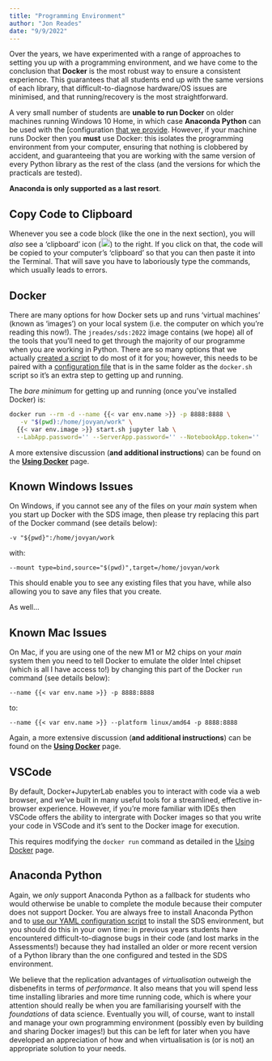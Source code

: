 ```yaml
---
title: "Programming Environment"
author: "Jon Reades"
date: "9/9/2022"
---
```


Over the years, we have experimented with a range of approaches to setting you up with a programming environment, and we have come to the conclusion that **Docker** is the most robust way to ensure a consistent experience. This guarantees that all students end up with the same versions of each library, that difficult-to-diagnose hardware/OS issues are minimised, and that running/recovery is the most straightforward.

A very small number of students are **unable to run Docker** on older machines running Windows 10 Home, in which case **Anaconda Python** can be used with the [configuration [that we provide](../conda/index.qmd). However, if your machine runs Docker then you **must** use Docker: this isolates the programming environment from your computer, ensuring that nothing is clobbered by accident, and guaranteeing that you are working with the same version of every Python library as the rest of the class (and the versions for which the practicals are tested). 

**Anaconda is only supported as a last resort**.

::: {.callout-tip}
## Copy Code to Clipboard 

Whenever you see a code block (like the one in the next section), you will _also_ see a 'clipboard' icon (![Copy to Clipboard Icon](../img/copy-to-clipboard.png){height="18px"}) to the right. If you click on that, the code will be copied to your computer's 'clipboard' so that you can then paste it into the Terminal. That will save you have to laboriously type the commands, which usually leads to errors. 

:::

## Docker

There are many options for how Docker sets up and runs 'virtual machines' (known as 'images') on your local system (i.e. the computer on which you're reading this now!). The `jreades/sds:2022` image contains (we hope) all of the tools that you'll need to get through the majority of our programme when you are working in Python. There are so many options that we actually [created a script](https://github.com/jreades/sds_env/raw/master/docker/docker.sh) to do most of it for you; however, this needs to be paired with a [configuration file](https://github.com/jreades/sds_env/raw/master/docker/config.sh) that is in the same folder as the `docker.sh` script so it's an extra step to getting up and running.

The *bare minimum* for getting up and running (once you've installed Docker) is:

```bash
docker run --rm -d --name {{< var env.name >}} -p 8888:8888 \
   -v "$(pwd):/home/jovyan/work" \
  {{< var env.image >}} start.sh jupyter lab \
  --LabApp.password='' --ServerApp.password='' --NotebookApp.token=''
```

A more extensive discussion (**and additional instructions**) can be found on the [**Using Docker**](../docker/index.qmd) page.

::: {.callout-warning}
## Known Windows Issues

On Windows, if you cannot see any of the files on your _main_ system when you start up Docker with the SDS image, then please try replacing this part of the Docker command (see details below):

`-v "${pwd}":/home/jovyan/work`

with:

`--mount type=bind,source="$(pwd)",target=/home/jovyan/work`

This should enable you to see any existing files that you have, while also allowing you to save any files that you create.
:::

As well...

::: {.callout-warning}
## Known Mac Issues 

On Mac, if you are using one of the new M1 or M2 chips on your _main_ system then you need to tell Docker to emulate the older Intel chipset (which is all I have access to!) by changing this part of the Docker `run` command (see details below):

`--name {{< var env.name >}} -p 8888:8888`

to:

`--name {{< var env.name >}} --platform linux/amd64 -p 8888:8888`

:::

Again, a more extensive discussion (**and additional instructions**) can be found on the [**Using Docker**](../docker/index.qmd) page.

## VSCode

By default, Docker+JupyterLab enables you to interact with code via a web browser, and we've built in many useful tools for a streamlined, effective in-browser experience. However, if you're more familiar with IDEs then VSCode offers the ability to intergrate with Docker images so that you write your code in VSCode and it's sent to the Docker image for execution. 

This requires modifying the `docker run` command as detailed in the [Using Docker](../docker/index.qmd) page.

## Anaconda Python

Again, we *only* support Anaconda Python as a fallback for students who would otherwise be unable to complete the module because their computer does not support Docker. You are always free to install Anaconda Python and to [use our YAML configuration script](../conda/index.qmd) to install the SDS environment, but you should do this in your own time: in previous years students have encountered difficult-to-diagnose bugs in their code (and lost marks in the Assessments!) because they had installed an older or more recent version of a Python library than the one configured and tested in the SDS environment.

We believe that the replication advantages of *virtualisation* outweigh the disbenefits in terms of *performance*. It also means that you will spend less time installing libraries and more time running code, which is where your attention should really be when you are familiarising yourself with the *foundations* of data science. Eventually you will, of course, want to install and manage your own programming environment (possibly even by building and sharing Docker images!) but this can be left for later when you have developed an appreciation of how and when virtualisation is (or is not) an appropriate solution to your needs.

